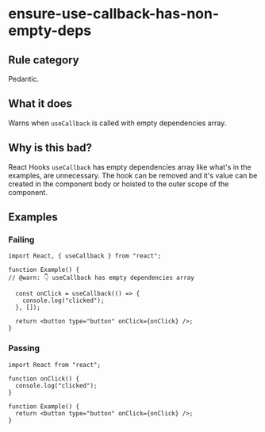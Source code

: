 # ensure-use-callback-has-non-empty-deps

## Rule category

Pedantic.

## What it does

Warns when `useCallback` is called with empty dependencies array.

## Why is this bad?

React Hooks `useCallback` has empty dependencies array like what's in the examples, are unnecessary. The hook can be removed and it's value can be created in the component body or hoisted to the outer scope of the component.

## Examples

### Failing

```tsx twoslash
import React, { useCallback } from "react";

function Example() {
// @warn: 👇 useCallback has empty dependencies array

  const onClick = useCallback(() => {
    console.log("clicked");
  }, []);

  return <button type="button" onClick={onClick} />;
}
```

### Passing

```tsx twoslash
import React from "react";

function onClick() {
  console.log("clicked");
}

function Example() {
  return <button type="button" onClick={onClick} />;
}
```
